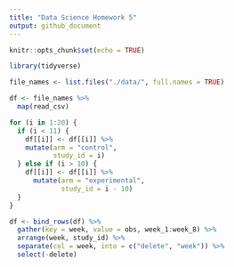 ```yaml
---
title: "Data Science Homework 5"
output: github_document
---
```


```r
knitr::opts_chunk$set(echo = TRUE)

library(tidyverse)
```


```r
file_names <- list.files("./data/", full.names = TRUE)

df <- file_names %>% 
  map(read_csv)

for (i in 1:20) {
  if (i < 11) {
    df[[i]] <- df[[i]] %>% 
    mutate(arm = "control", 
           study_id = i)
  } else if (i > 10) {
    df[[i]] <- df[[i]] %>% 
      mutate(arm = "experimental", 
             study_id = i - 10)
  }
}

df <- bind_rows(df) %>% 
  gather(key = week, value = obs, week_1:week_8) %>% 
  arrange(week, study_id) %>% 
  separate(col = week, into = c("delete", "week")) %>% 
  select(-delete)
```

